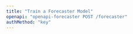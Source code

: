 ---
title: "Train a Forecaster Model"
openapi: "openapi-forecaster POST /forecaster"
authMethod: "key"
---
